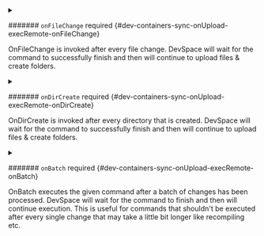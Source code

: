 

<PartialCommand />


<PartialArgs />



<details className="config-field" data-expandable="true">
<summary>

####### `onFileChange` <span className="config-field-required" data-required="false">required</span> <span className="config-field-type"></span> <span className="config-field-default"></span> <span className="config-field-enum"></span> {#dev-containers-sync-onUpload-execRemote-onFileChange}

OnFileChange is invoked after every file change. DevSpace will wait for the command to successfully finish and then will continue to upload files & create folders.

</summary>

<PartialOnFileChangereference />


</details>



<details className="config-field" data-expandable="true">
<summary>

####### `onDirCreate` <span className="config-field-required" data-required="false">required</span> <span className="config-field-type"></span> <span className="config-field-default"></span> <span className="config-field-enum"></span> {#dev-containers-sync-onUpload-execRemote-onDirCreate}

OnDirCreate is invoked after every directory that is created. DevSpace will wait for the command to successfully finish and then will continue to upload files & create folders.

</summary>

<PartialOnDirCreatereference />


</details>



<details className="config-field" data-expandable="true">
<summary>

####### `onBatch` <span className="config-field-required" data-required="false">required</span> <span className="config-field-type"></span> <span className="config-field-default"></span> <span className="config-field-enum"></span> {#dev-containers-sync-onUpload-execRemote-onBatch}

OnBatch executes the given command after a batch of changes has been processed. DevSpace will wait for the command to finish and then will continue execution. This is useful for commands that shouldn't be executed after every single change that may take a little bit longer like recompiling etc.

</summary>

<PartialOnBatchreference />


</details>
